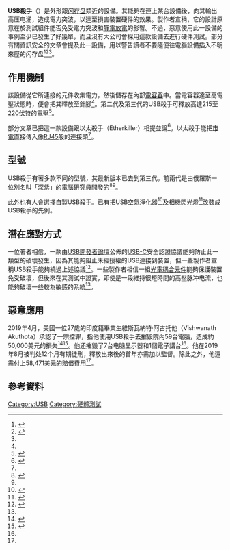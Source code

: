 {{NoteTA
|G1 = IT
}}
{{expert}}
{{Infobox computer hardware|image=|caption=一款USB殺手。}}
'''USB殺手'''（{{lang-en|USB Killer}}）是外形跟[[闪存盘|闪存盘]]類近的設備。其能夠在連上某台設備後，向其輸出高压电涌，造成電力突波，以達至損害裝置硬件的效果。製作者宣稱，它的設計原意在於測試組件能否免受電力突波和[[靜電放電|靜電放電]]的影響。不過，惡意使用此一設備的事例至少已發生了好幾單，而且沒有大公司會採用這款設備去進行硬件測試。部分有關資訊安全的文章會提及此一設備，用以警告讀者不要隨便往電腦設備插入不明來歷的闪存盘<ref name="tomshardware">{{Cite web |url=http://www.tomshardware.com/news/usb-killer-2.0-power-surge-attack,32669.html |title='USB Killer 2.0' Shows That Most USB-Enabled Devices Are Vulnerable To Power Surge Attacks |last=Armasu |first=Lucian  |date=2017-08-12 |website="tomshardware.com"}}</ref><ref name="DeccanChronicle">{{Cite web |url=http://www.deccanchronicle.com/technology/in-other-news/120916/usb-killer-a-device-that-can-destroy-a-pc-in-seconds.html |title=USB Killer: A device that can destroy a PC in seconds |date=2017-08-12 |website=DECCAN CHRONICLE |access-date=2020-07-13 |archive-date=2020-11-08 |archive-url=https://web.archive.org/web/20201108124336/https://www.deccanchronicle.com/technology/in-other-news/120916/usb-killer-a-device-that-can-destroy-a-pc-in-seconds.html |dead-url=no }}</ref><ref name="independent" />。

== 作用機制 ==
該設備從它所連接的元件收集電力，然後儲存在內部[[電容器|電容器]]中。當電容器達至高電壓狀態時，便會把其釋放至針腳<ref name="DeccanChronicle"/>。第二代及第三代的USB殺手可釋放高達215至220[[伏特|伏特]]的電壓<ref name="hackaday-v2">{{cite web |title=The USB Killer, Version 2.0 |url=https://hackaday.com/2015/10/10/the-usb-killer-version-2-0/ |website=Hackaday |date=2015-10-10 |access-date=2020-07-13 |archive-date=2021-09-03 |archive-url=https://web.archive.org/web/20210903004523/https://hackaday.com/2015/10/10/the-usb-killer-version-2-0/ |dead-url=no }}</ref>。

部分文章已把這一款設備跟以太殺手（Etherkiller）相提並論<ref>{{cite web |title=The Etherkiller |url=http://www.fiftythree.org/etherkiller/ |accessdate=2018-10-03 |quote=It all started one day with this guy, the original Etherkiller, developed with a few misc parts to warn new users that the IT department is not to be messed with. You too can make one at home, connect the transmit pins of the RJ-45 to HOT on 110VAC and the receive pins to Common. |archive-date=2021-12-02 |archive-url=https://web.archive.org/web/20211202180247/http://www.fiftythree.org/etherkiller/ |dead-url=no }}</ref>。以太殺手能把[[市電|市電]]直接傳入像[[連接器_(電腦硬體)#8P8C|RJ45]]般的連接頭<ref name="hackaday-v2"/>。

== 型號 ==
USB殺手有著多款不同的型號，其最新版本已去到第三代。前兩代是由俄羅斯一位別名叫「深紫」的電腦研究員開發的<ref name="independent">{{Cite web |url=https://www.independent.co.uk/life-style/gadgets-and-tech/news/russian-computer-researcher-creates-a-usb-killer-thumb-drive-that-will-fry-your-computer-in-seconds-a6696511.html |title=Russian computer researcher creates a USB killer thumb drive that will fry your computer in seconds |last=Bolton |first=Doug |date=2017-08-12 |website="independent.co.uk" |accessdate=2020-07-13 |archive-date=2017-08-12 |archive-url=https://web.archive.org/web/20170812210906/http://www.independent.co.uk/life-style/gadgets-and-tech/news/russian-computer-researcher-creates-a-usb-killer-thumb-drive-that-will-fry-your-computer-in-seconds-a6696511.html |dead-url=no }}</ref><ref name="hackaday-v2"/>。

此外也有人會選擇自製USB殺手。已有把USB空氣淨化器<ref>{{cite web |author1=Tomas C |title=This $3 DIY USB Device Will Kill Your Computer – Hacker Noon |url=https://hackernoon.com/this-3-diy-usb-device-will-kill-your-computer-33c4bdb1da40 |website=Hacker Noon |accessdate=2018-10-02 |date=2018-06-27 |archive-date=2020-11-11 |archive-url=https://web.archive.org/web/20201111192803/https://hackernoon.com/this-3-diy-usb-device-will-kill-your-computer-33c4bdb1da40 |dead-url=no }}</ref>及相機閃光燈<ref>{{cite web |last1=Buis |first1=Juan |title=This terrifying homemade USB killer will instantly kill your computer |url=https://thenextweb.com/shareables/2016/11/09/homemade-usb-killer/ |website=The Next Web |date=2016-11-09 |access-date=2020-07-13 |archive-date=2020-11-08 |archive-url=https://web.archive.org/web/20201108112807/http://thenextweb.com/shareables/2016/11/09/homemade-usb-killer/ |dead-url=no }}</ref>改裝成USB殺手的先例。

== 潛在應對方式 ==
一位著者相信，一款由[[USB開發者論壇|USB開發者論壇]]公佈的[[USB-C|USB-C]]安全認證協議能夠防止此一類型的破壞發生，因為其能夠阻止未經授權的USB連接到裝置，但一些製作者宣稱USB殺手能夠繞過上述協議<ref>{{cite web |last1=Anthony |first1=Sebastian |title=USB Killer now lets you fry most Lightning and USB-C devices for $55 |url=https://arstechnica.com/gadgets/2017/02/usb-killer-fry-lightning-usb-c-devices/ |website=Ars Technica |access-date=2020-07-13 |archive-date=2020-11-11 |archive-url=https://web.archive.org/web/20201111183111/https://arstechnica.com/gadgets/2017/02/usb-killer-fry-lightning-usb-c-devices/ |dead-url=no }}</ref>。一些製作者相信一組[[光電耦合元件|光電耦合元件]]能夠保護裝置免受破壞，但後來在其測試中證實，即使是一段維持很短時間的高壓脉冲电流，也能夠破壞一些較為敏感的系統<ref name="tomshardware" />。

==惡意應用==
2019年4月，美國{{link-en|聖羅斯學院|College of Saint Rose}}一位27歲的印度籍畢業生維斯瓦納特·阿古托他（Vishwanath Akuthota）承認了一宗控罪，指他使用USB殺手去摧毁院內59台電腦，造成約50,000美元的損失<ref name="zdnet-former-student-destroys-59-university-computers">{{cite news|url=https://gadgets.ndtv.com/laptops/news/vishwanath-akuthota-usb-killer-case-1-year-imprisonment-sentencing-2085143|title=Indian Student in US Sentenced to 1-Year in Prison for Damaging University Computers|date=2019-08-14|work=NDTV Gadgets 360|accessdate=2020-04-16|archive-date=2021-10-15|archive-url=https://web.archive.org/web/20211015014510/https://gadgets.ndtv.com/laptops/news/vishwanath-akuthota-usb-killer-case-1-year-imprisonment-sentencing-2085143|dead-url=no}}</ref><ref>{{cite web|url=https://www.justice.gov/usao-ndny/pr/former-student-pleads-guilty-destroying-computers-college-st-rose|title=Former Student Pleads Guilty to Destroying Computers at The College of St. Rose|work=Northern District of New York|date=2019-04-16|access-date=2020-07-13|archive-date=2021-04-28|archive-url=https://web.archive.org/web/20210428032847/https://www.justice.gov/usao-ndny/pr/former-student-pleads-guilty-destroying-computers-college-st-rose|dead-url=no}}</ref>。他还摧毁了7台电脑显示器和1個電子講台<ref name="zdnet-former-student-destroys-59-university-computers" />。他在2019年8月被判处12个月有期徒刑，釋放出來後的首年亦需加以監督。除此之外，他還需付上58,471美元的賠償費用<ref name="zdnet-former-student-destroys-59-university-computers"/>。

== 參考資料 ==
{{Reflist}}

[[Category:USB|Category:USB]]
[[Category:硬體測試|Category:硬體測試]]